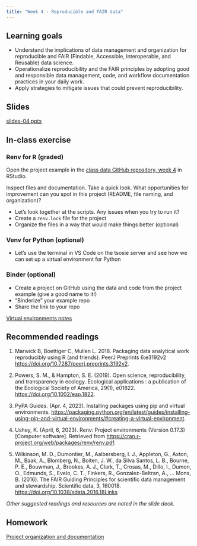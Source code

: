 ```yaml
---
title: "Week 4 - Reproducible and FAIR data"
---
```


## Learning goals

-   Understand the implications of data management and organization for reproducible and FAIR (Findable, Accessible, Interoperable, and Reusable) data science.
-   Operationalize reproducibility and the FAIR principles by adopting good and responsible data management, code, and workflow documentation practices in your daily work.
-   Apply strategies to mitigate issues that could prevent reproducibility.

## Slides

[slides-04.pptx](slides-04.pptx)

## In-class exercise

### Renv for R (graded)

Open the project example in the [class data GitHub repository, week 4](https://github.com/UCSB-Library-Research-Data-Services/bren-meds213-spring-2023-class-data/tree/main/week4) in RStudio.

Inspect files and documentation. Take a quick look. What opportunities for improvement can you spot in this project (README, file naming, and organization)?

-   Let's look together at the scripts. Any issues when you try to run it?
-   Create a `renv.lock` file for the project
-   Organize the files in a way that would make things better (optional)

### Venv for Python (optional)

-   Let's use the terminal in VS Code on the tsosie server and see how we can set up a virtual environment for Python

### Binder (optional)

-   Create a project on GitHub using the data and code from the project example (give a good name to it!)
-   "Binderize" your example repo
-   Share the link to your repo

[Virtual environments notes](virtual-environments-notes.docx)

## Recommended readings

1.  Marwick B, Boettiger C, Mullen L. 2018. Packaging data analytical work reproducibly using R (and friends). PeerJ Preprints 6:e3192v2 <https://doi.org/10.7287/peerj.preprints.3192v2>.

2.  Powers, S. M., & Hampton, S. E. (2019). Open science, reproducibility, and transparency in ecology. Ecological applications : a publication of the Ecological Society of America, 29(1), e01822. <https://doi.org/10.1002/eap.1822>.

3.  PyPA Guides. (Apr. 4, 2023). Installing packages using pip and virtual environments. <https://packaging.python.org/en/latest/guides/installing-using-pip-and-virtual-environments/#creating-a-virtual-environment>.

4.  Ushey, K. (April, 6, 2023). Renv: Project environments (Version 0.17.3) \[Computer software\]. Retrieved from <https://cran.r-project.org/web/packages/renv/renv.pdf>.

5.  Wilkinson, M. D., Dumontier, M., Aalbersberg, I. J., Appleton, G., Axton, M., Baak, A., Blomberg, N., Boiten, J. W., da Silva Santos, L. B., Bourne, P. E., Bouwman, J., Brookes, A. J., Clark, T., Crosas, M., Dillo, I., Dumon, O., Edmunds, S., Evelo, C. T., Finkers, R., Gonzalez-Beltran, A., ... Mons, B. (2016). The FAIR Guiding Principles for scientific data management and stewardship. Scientific data, 3, 160018. [https://doi.org/10.1038/sdata.2016.18Links](https://doi.org/10.1038/sdata.2016.18)

*Other suggested readings and resources are noted in the slide deck.*

## Homework

[Project organization and documentation](hw-04.qmd)
